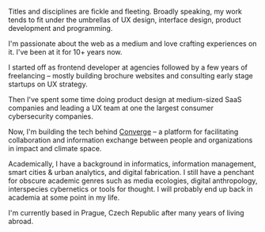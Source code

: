 Titles and disciplines are fickle and fleeting. Broadly speaking, my work tends to fit under the umbrellas of UX design, interface design, product development and programming.

I'm passionate about the web as a medium and love crafting experiences on it. I've been at it for 10+ years now.

I started off as frontend developer at agencies followed by a few years of freelancing – mostly building brochure websites and consulting early stage startups on UX strategy.

Then I've spent some time doing product design at medium-sized SaaS companies and leading a UX team at one the largest consumer cybersecurity companies. 

Now, I'm building the tech behind [Converge](https://www.theconvergence.co/request-access) – a platform for facilitating collaboration and information exchange between people and organizations in impact and climate space.

Academically, I have a background in informatics, information management, smart cities & urban analytics, and digital fabrication. I still have a penchant for obscure academic genres such as media ecologies, digital anthropology, interspecies cybernetics or tools for thought. I will probably end up back in academia at some point in my life.

I'm currently based in Prague, Czech Republic after many years of living abroad.